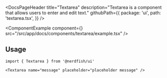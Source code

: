 <DocsPageHeader
	title="Textarea"
	description="Textarea is a component that allows users to enter and edit text."
	githubPath={{
		package: 'ui',
		path: 'textarea.tsx',
	}}
/>

<ComponentExample
	component={<TextareaExample />}
	src="/src/app/docs/components/textarea/example.tsx"
/>

## Usage

```tsx
import { Textarea } from '@nerdfish/ui'
```

```tsx
<Textarea name="message" placeholder="placeholder message" />
```
